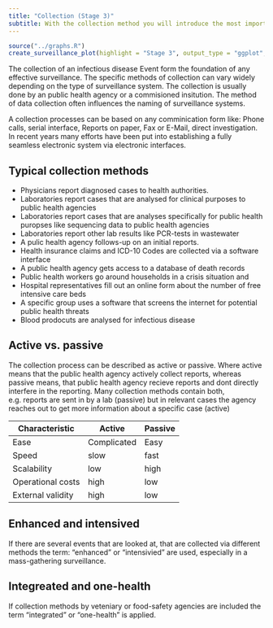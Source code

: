 ```yaml
---
title: "Collection (Stage 3)"
subtitle: With the collection method you will introduce the most important bias
---
```


```r
source("../graphs.R")
create_surveillance_plot(highlight = "Stage 3", output_type = "ggplot", language = "en")
```



The collection of an infectious disease Event form the foundation of any effective surveillance. The specific methods of collection can vary widely depending on the type of surveillance system. The collection is usually done by an public health agency or a commisioned insitution. The method of data collection often influences the naming of surveillance systems.

A collection processes can be based on any comminication form like: Phone calls, serial interface, Reports on paper, Fax or E-Mail, direct investigation. In recent years many efforts have been put into establishing a fully seamless electronic system via electronic interfaces. 

## Typical collection methods
- Physicians report diagnosed cases to health authorities.
- Laboratories report cases that are analysed for clinical purposes to public health agencies
- Laboratories report cases that are analyses specifically for public health puropses like sequencing data to public health agencies
- Laboratories report other lab results like PCR-tests in wastewater
- A pulic health agency follows-up on an initial reports.
- Health insurance claims and ICD-10 Codes are collected via a software interface
- A public health agency gets access to a database of death records
- Public health workers go around households in a crisis situation and 
- Hospital representatives fill out an online form about the number of free intensive care beds
- A specific group uses a software that screens the internet for potential public health threats
- Blood prodocuts are analysed for infectious disease

## Active vs. passive
The collection process can be described as active or passive. Where active means that the public health agency actively collect reports, whereas passive means, that public health agency recieve reports and dont directly interfere in the reporting. Many collection methods contain both, e.g. reports are sent in by a lab (passive) but in relevant cases the agency reaches out to get more information about a specific case (active)  

|Characteristic|Active|Passive|
|---|---|---|
|Ease|Complicated|Easy|
|Speed|slow|fast|
|Scalability|low|high|
|Operational costs|high|low|
|External validity|high|low|

## Enhanced and intensived
If there are several events that are looked at, that are collected via different methods the term: "enhanced" or "intensivied" are used, especially in a mass-gathering surveillance. 

## Integreated and one-health
If collection methods by  veteniary or food-safety agencies are included the term "integrated" or "one-health" is applied.  







